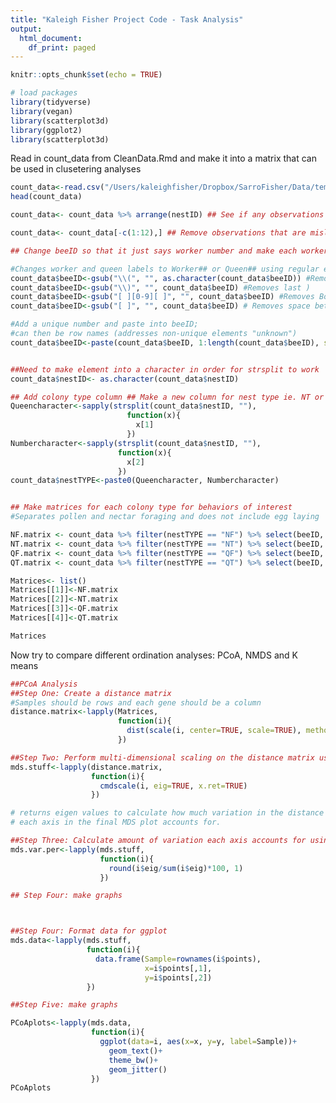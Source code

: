 ```yaml
---
title: "Kaleigh Fisher Project Code - Task Analysis"
output:
  html_document:
    df_print: paged
---
```


```r
knitr::opts_chunk$set(echo = TRUE)
```

```r
# load packages 
library(tidyverse)
library(vegan)
library(scatterplot3d)
library(ggplot2)
library(scatterplot3d)

```

Read in count_data from CleanData.Rmd and make it into a matrix that can be used in clusetering analyses 
```r
count_data<-read.csv("/Users/kaleighfisher/Dropbox/SarroFisher/Data/tempData/count_data.csv")
head(count_data)

count_data<- count_data %>% arrange(nestID) ## See if any observations are mislabelled 

count_data<- count_data[-c(1:12),] ## Remove observations that are mislabelled 

## Change beeID so that it just says worker number and make each worker unique so that it can be used as a row name in the matrix 

#Changes worker and queen labels to Worker## or Queen## using regular expressions
count_data$beeID<-gsub("\\(", "", as.character(count_data$beeID)) #Removes first (
count_data$beeID<-gsub("\\)", "", count_data$beeID) #Removes last )
count_data$beeID<-gsub("[ ][0-9][ ]", "", count_data$beeID) #Removes Boris number/spaces for workers
count_data$beeID<-gsub("[ ]", "", count_data$beeID) # Removes space between Queen and number 

#Add a unique number and paste into beeID; 
#can then be row names (addresses non-unique elements "unknown")
count_data$beeID<-paste(count_data$beeID, 1:length(count_data$beeID), sep="_")


##Need to make element into a character in order for strsplit to work 
count_data$nestID<- as.character(count_data$nestID)

## Add colony type column ## Make a new column for nest type ie. NT or QT 
Queencharacter<-sapply(strsplit(count_data$nestID, ""), 
                          function(x){
                            x[1]
                          })
Numbercharacter<-sapply(strsplit(count_data$nestID, ""),
                        function(x){
                          x[2]
                        })    
count_data$nestTYPE<-paste0(Queencharacter, Numbercharacter)


## Make matrices for each colony type for behaviors of interest 
#Separates pollen and nectar foraging and does not include egg laying 

NF.matrix <- count_data %>% filter(nestTYPE == "NF") %>% select(beeID, feedsbrood, pollenforaging, nectarforaging) %>% remove_rownames %>% column_to_rownames(var="beeID")
NT.matrix <- count_data %>% filter(nestTYPE == "NT") %>% select(beeID, feedsbrood, pollenforaging, nectarforaging) %>% remove_rownames %>% column_to_rownames(var="beeID")
QF.matrix <- count_data %>% filter(nestTYPE == "QF") %>% select(beeID, feedsbrood, pollenforaging, nectarforaging) %>% remove_rownames %>% column_to_rownames(var="beeID")
QT.matrix <- count_data %>% filter(nestTYPE == "QT") %>% select(beeID, feedsbrood, pollenforaging, nectarforaging) %>% remove_rownames %>% column_to_rownames(var="beeID")

Matrices<- list()
Matrices[[1]]<-NF.matrix
Matrices[[2]]<-NT.matrix
Matrices[[3]]<-QF.matrix
Matrices[[4]]<-QT.matrix

Matrices
```

Now try to compare different ordination analyses: PCoA, NMDS and K means 

```r

##PCoA Analysis
##Step One: Create a distance matrix 
#Samples should be rows and each gene should be a column 
distance.matrix<-lapply(Matrices, 
                        function(i){
                          dist(scale(i, center=TRUE, scale=TRUE), method="euclidean")
                        })

##Step Two: Perform multi-dimensional scaling on the distance matrix using the cmdscale() funciton 
mds.stuff<-lapply(distance.matrix, 
                  function(i){
                    cmdscale(i, eig=TRUE, x.ret=TRUE)
                  })

# returns eigen values to calculate how much variation in the distance matrix 
# each axis in the final MDS plot accounts for. 

##Step Three: Calculate amount of variation each axis accounts for using eigen values
mds.var.per<-lapply(mds.stuff, 
                    function(i){
                      round(i$eig/sum(i$eig)*100, 1)
                    })

## Step Four: make graphs



##Step Four: Format data for ggplot
mds.data<-lapply(mds.stuff,
                 function(i){
                   data.frame(Sample=rownames(i$points), 
                              x=i$points[,1],
                              y=i$points[,2])
                 })

##Step Five: make graphs 

PCoAplots<-lapply(mds.data,
                  function(i){
                    ggplot(data=i, aes(x=x, y=y, label=Sample))+
                      geom_text()+
                      theme_bw()+
                      geom_jitter()
                  })
PCoAplots


```

